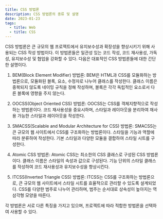 ```yaml
---
title: CSS 방법론
description: CSS 방법론의 종류 및 설명
date: 2023-01-23
tags:
  - title: Web
  - title: CSS
---
```


CSS 방법론은 큰 규모의 웹 프로젝트에서 유지보수성과 확장성을 향상시키기 위해 사용되는 CSS 작성 방법이다.
이 방법론들은 일관성 있는 코드 작성, 코드 재사용성, 가독성, 유지보수성 및 협업을 강화할 수 있다. 다음은 대표적인 CSS 방법론들에 대한 간단한 설명이다.

1. BEM(Block Element Modifier) 방법론:
   BEM은 HTML과 CSS를 모듈화하는 방법론으로, 모듈화된 블록, 요소, 수정자로 나누어 클래스를 작성한다. 클래스 이름은 중복되지 않도록 네이밍 규칙을 정해 작성하며, 블록은 각각 독립적인 요소로서 다른 블록에 영향을 주지 않는다.

2. OOCSS(Object Oriented CSS) 방법론:
   OOCSS는 CSS를 객체지향적으로 작성하는 방법론이다. 코드 재사용성을 중요시하며, 스타일과 레이아웃을 분리하여 재사용 가능한 스타일과 레이아웃을 작성한다.

3. SMACSS(Scalable and Modular Architecture for CSS) 방법론:
   SMACSS는 큰 규모의 웹 사이트에서 CSS를 구조화하는 방법론이다. 스타일을 기능과 역할에 따라 분류하여 작성한다. 기본 스타일과 다양한 모듈을 결합하여 스타일 시트를 구성한다.

4. Atomic CSS 방법론:
   Atomic CSS는 최소한의 CSS 클래스로 구성된 CSS 방법론이다. 클래스 이름은 스타일의 속성과 값으로 구성된다. 기능 단위의 스타일 클래스를 작성하여 코드 재사용성과 유지보수성을 향상시킨다.

5. ITCSS(Inverted Triangle CSS) 방법론:
   ITCSS는 CSS를 구조화하는 방법론으로, 큰 규모의 웹 사이트에서 스타일 시트를 효율적으로 관리할 수 있도록 설계되었다. CSS를 다양한 범주로 나누어 관리하며, 범주는 순서대로 상속성이 높아지는 역삼각형 모양을 따른다.

각 방법론은 서로 다른 특징을 가지고 있으며, 프로젝트에 따라 적합한 방법론을 선택하여 사용할 수 있다.
